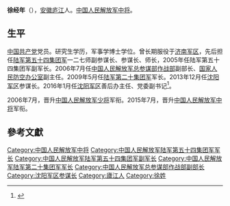 {{中国人民解放军将领
| name = 徐经年
| image name = 
| width = 
| job = 
| period =
| birthname = 
| other_names = 
| foreign_names =
| english_names =
| Sex = 男
| date of birth =
| place of birth =
| date of death =  
| place of death = 
| nationality = {{PRC}}
| residence = 
| languages = 
| height = 
| weight = 
| party = {{CPC}}
| rank = [[File:PLAGF-0719-LTG.png|25px]][[中国人民解放军中将|中国人民解放军中将]]
| spouse = 
| relatives = 
| educate = 
| past = 
| work =
| award = 
| rankrecord= 
}}'''徐经年'''（{{bd|1957年|||}}），[[安徽|安徽]][[庐江|庐江]]人。[[中国人民解放军中将|中国人民解放军中将]]。

==生平==
[[中国共产党|中国共产党]]党员。研究生学历，军事学博士学位。曾长期服役于[[济南军区|济南军区]]，先后担任[[中国人民解放军陆军第五十四集团军|陆军第五十四集团军]]一二七师副参谋长、参谋长、师长，2005年任陆军第五十四集团军副军长。2006年7月任[[中国人民解放军总参谋部作战部|中国人民解放军总参谋部作战部]]副部长、[[国家人民防空办公室|国家人民防空办公室]]副主任。2009年5月任[[中国人民解放军陆军第二十集团军|陆军第二十集团军]]军长。2013年12月任[[沈阳军区|沈阳军区]]参谋长。2016年1月任[[沈阳军区|沈阳军区]]善后办主任、党委副书记<ref>{{cite web|url=http://www.thepaper.cn/newsDetail_forward_1428992|title=徐经年任沈阳军区善后办主任，罗益昌任善后办政委|publisher=澎湃新闻|accessdate=2016-03-06|archive-date=2019-06-06|archive-url=https://web.archive.org/web/20190606170132/http://www.thepaper.cn/newsDetail_forward_1428992|dead-url=no}}</ref>。

2006年7月，晋升[[中国人民解放军少将|中国人民解放军少将]]军衔。2015年7月，晋升[[中国人民解放军中将|中国人民解放军中将]]军衔。

==參考文獻==
{{reflist}}
{{中国军事人物小作品}}
{{DEFAULTSORT:Xu徐}}
[[Category:中国人民解放军中将|Category:中国人民解放军中将]]
[[Category:中国人民解放军陆军第五十四集团军军长|Category:中国人民解放军陆军第五十四集团军军长]]
[[Category:中国人民解放军陆军第五十四集团军副军长|Category:中国人民解放军陆军第五十四集团军副军长]]
[[Category:中国人民解放军陆军第二十集团军军长|Category:中国人民解放军陆军第二十集团军军长]]
[[Category:中国人民解放军总参谋部作战部副部长|Category:中国人民解放军总参谋部作战部副部长]]
[[Category:沈阳军区参谋长|Category:沈阳军区参谋长]]
[[Category:廬江人|Category:廬江人]]
[[Category:徐姓|Category:徐姓]]